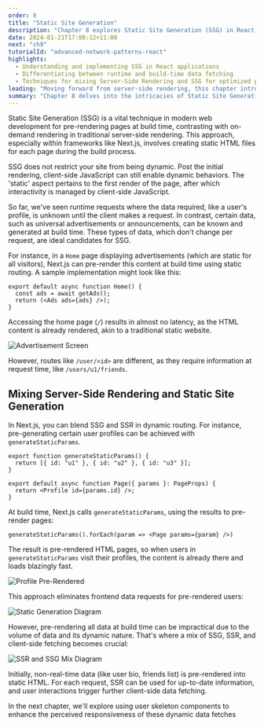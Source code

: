 ```yaml
---
order: 8
title: "Static Site Generation"
description: "Chapter 8 explores Static Site Generation (SSG) in React, emphasizing how to optimize webpages at build time for enhanced performance and user experience. It differentiates between runtime and build-time data fetching, providing practical examples using Next.js."
date: 2024-01-21T17:00:12+11:00
next: "ch9"
tutorialId: "advanced-network-patterns-react"
highlights:
  - Understanding and implementing SSG in React applications
  - Differentiating between runtime and build-time data fetching
  - Techniques for mixing Server-Side Rendering and SSG for optimized performance
leading: "Moving forward from server-side rendering, this chapter introduces the concepts and practical implementation of Static Site Generation, setting the stage for enhancing user experience with skeleton components in the next chapter."
summary: "Chapter 8 delves into the intricacies of Static Site Generation in React. We discuss how SSG optimizes performance by pre-rendering pages and explore the balance between SSG, Server-Side Rendering, and client-side data fetching. Next, we'll look at user skeleton components to further enhance user experience."
---
```


Static Site Generation (SSG) is a vital technique in modern web development for pre-rendering pages at build time, contrasting with on-demand rendering in traditional server-side rendering. This approach, especially within frameworks like Next.js, involves creating static HTML files for each page during the build process.

SSG does not restrict your site from being dynamic. Post the initial rendering, client-side JavaScript can still enable dynamic behaviors. The 'static' aspect pertains to the first render of the page, after which interactivity is managed by client-side JavaScript.

So far, we've seen runtime requests where the data required, like a user's profile, is unknown until the client makes a request. In contrast, certain data, such as universal advertisements or announcements, can be known and generated at build time. These types of data, which don't change per request, are ideal candidates for SSG.

For instance, in a `Home` page displaying advertisements (which are static for all visitors), Next.js can pre-render this content at build time using static routing. A sample implementation might look like this:

```tsx title="app/page.tsx" {2}
export default async function Home() {
  const ads = await getAds();
  return (<Ads ads={ads} />);
}
```

Accessing the home page (`/`) results in almost no latency, as the HTML content is already rendered, akin to a traditional static website.

![Advertisement Screen](/tutorials/advanced-network-patterns-react/ch8/ads.png)

However, routes like `/user/<id>` are different, as they require information at request time, like `/users/u1/friends`.

## Mixing Server-Side Rendering and Static Site Generation

In Next.js, you can blend SSG and SSR in dynamic routing. For instance, pre-generating certain user profiles can be achieved with `generateStaticParams`.

```tsx title="app/user/[id]/page.tsx" {2} /params/
export function generateStaticParams() {
  return [{ id: "u1" }, { id: "u2" }, { id: "u3" }];
}

export default async function Page({ params }: PageProps) {
  return <Profile id={params.id} />;
}
```

At build time, Next.js calls `generateStaticParams`, using the results to pre-render pages:

```tsx
generateStaticParams().forEach(param => <Page params={param} />)
```

The result is pre-rendered HTML pages, so when users in `generateStaticParams` visit their profiles, the content is already there and loads blazingly fast.

![Profile Pre-Rendered](/tutorials/advanced-network-patterns-react/ch8/profile-static-generated.png)

This approach eliminates frontend data requests for pre-rendered users:

![Static Generation Diagram](/tutorials/advanced-network-patterns-react/ch8/network-static-generated.png)

However, pre-rendering all data at build time can be impractical due to the volume of data and its dynamic nature. That's where a mix of SSG, SSR, and client-side fetching becomes crucial:

![SSR and SSG Mix Diagram](/tutorials/advanced-network-patterns-react/ch8/network-ssr-and-static-generated.png)

Initially, non-real-time data (like user bio, friends list) is pre-rendered into static HTML. For each request, SSR can be used for up-to-date information, and user interactions trigger further client-side data fetching.

In the next chapter, we'll explore using user skeleton components to enhance the perceived responsiveness of these dynamic data fetches